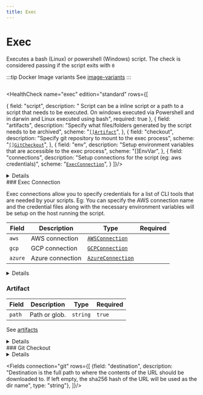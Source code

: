 ```yaml
---
title: Exec
---
```


# <Icon name="console" /> Exec



Executes a bash (Linux) or powershell (Windows) script. The check is considered passing if the script exits with `0`

:::tip Docker Image variants
See [image-variants](/reference/canary-checker/image-variants)
:::

```yaml title="exec.yaml"  file=../../../modules/canary-checker/fixtures/minimal/exec_pass.yaml
```


<HealthCheck name="exec" edition="standard"  rows={[

{
  field: "script",
  description: " Script can be a inline script or a path to a script that needs to be executed. On windows executed via Powershell and in darwin and Linux executed using bash",
  required: true
},
{
  field: "artifacts",
  description: "Specify what files/folders generated by the script needs to be archived",
  scheme: "[`[]Artifact`](#artifact)",
},
{
  field: "checkout",
  description: "Specify git repository to mount to the exec process",
  scheme: "[`[]GitCheckout`](#git-checkout)",
},
{
  field: "env",
  description: "Setup environment variables that are accessible to the exec process",
  scheme: "[]EnvVar",
},
{
  field: "connections",
  description: "Setup connections for the script (eg: aws credentials)",
  scheme: "[`ExecConnection`](#exec-connection)",
}
]}/>


<details summary="Exec with an Environment Variables">
<div>
```yaml title="exec_artifact.yaml"  file=../../../modules/canary-checker/fixtures/minimal/exec_env_pass.yaml
```
</div>
</details>


<SkipOSS>
### Exec Connection

Exec connections allow you to specify credentials for a list of CLI tools that are needed by your scripts. Eg: You can specify the AWS connection name and the credential files along with the necessary environment variables
will be setup on the host running the script.

| Field   | Description      | Type                                                    | Required |
| ------- | ---------------- | ------------------------------------------------------- | -------- |
| `aws`   | AWS connection   | [`AWSConnection`](/reference/connections/aws)     |          |
| `gcp`   | GCP connection   | [`GCPConnection`](/reference/connections/gcp)     |          |
| `azure` | Azure connection | [`AzureConnection`](/reference/connections/azure) |          |


<details summary="Exec with a Connection">
<div>
```yaml title="exec_artifact.yaml"  file=../../../modules/canary-checker/fixtures/minimal/exec_connection_aws_fail.yaml
```
</div>
</details>


### Artifact

| Field  | Description   | Type     | Required |
| ------ | ------------- | -------- | -------- |
| `path` | Path or glob. | `string` | `true`   |

See [artifacts](/installation/artifacts)

<details summary="Exec with an Artifact">
<div>
```yaml title="exec_artifact.yaml"  file=../../../modules/canary-checker/fixtures/minimal/exec_artifact.yaml
```

</div>
</details>

</SkipOSS>
### Git Checkout


<details summary="Exec with Checkout">
<div>
```yaml title="exec_artifact.yaml"  file=../../../modules/canary-checker/fixtures/git/exec_checkout_pass.yaml
```

</div>
</details>

<Fields connection="git" rows={[
  {field: "destination", description: "Destination is the full path to where the contents of the URL should be downloaded to. If left empty, the sha256 hash of the URL will be used as the dir name", type: "string"},
]}/>

